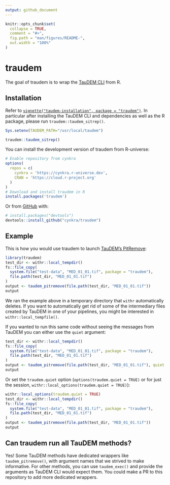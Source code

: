 ```yaml
---
output: github_document
---
```


<!-- README.md is generated from README.Rmd. Please edit that file -->

```r
knitr::opts_chunk$set(
  collapse = TRUE,
  comment = "#>",
  fig.path = "man/figures/README-",
  out.width = "100%"
)
```

# traudem

<!-- badges: start -->
<!-- badges: end -->

The goal of traudem is to wrap the [TauDEM CLI](https://hydrology.usu.edu/taudem/taudem5/index.html) from R.

## Installation

Refer to [`vignette("taudem-installation", package = "traudem")`](https://cynkra.github.io/traudem/articles/taudem-installation.html).
In particular after installing the TauDEM CLI and dependencies as well as the R package, please run `traudem::taudem_sitrep()`.

```r
Sys.setenv(TAUDEM_PATH="/usr/local/taudem")
```

```r
traudem::taudem_sitrep()
```

You can install the development version of traudem from R-universe:

```r
# Enable repository from cynkra
options(
  repos = c(
    cynkra = 'https://cynkra.r-universe.dev',
    CRAN = 'https://cloud.r-project.org'
  )
)
# Download and install traudem in R
install.packages('traudem')
```


Or from [GitHub](https://github.com/) with:

``` r
# install.packages("devtools")
devtools::install_github("cynkra/traudem")
```

## Example

This is how you would use traudem to launch [TauDEM's PitRemove](https://hydrology.usu.edu/taudem/taudem5/help53/PitRemove.html):

```r
library(traudem)
test_dir <- withr::local_tempdir()
fs::file_copy(
  system.file("test-data", "MED_01_01.tif", package = "traudem"),
  file.path(test_dir, "MED_01_01.tif")
)
output <- taudem_pitremove(file.path(test_dir, "MED_01_01.tif"))
output
```

We ran the example above in a temporary directory that `withr` automatically deletes.
If you want to automatically get rid of some of the intermediary files created by TauDEM in one of your pipelines, you might be interested in `withr::local_tempfile()`.

If you wanted to run this same code without seeing the messages from TauDEM you can either use the `quiet` argument:

```r
test_dir <- withr::local_tempdir()
fs::file_copy(
  system.file("test-data", "MED_01_01.tif", package = "traudem"),
  file.path(test_dir, "MED_01_01.tif")
)
output <- taudem_pitremove(file.path(test_dir, "MED_01_01.tif"), quiet = TRUE)
output
```

Or set the `traudem.quiet` option (`options(traudem.quiet = TRUE)` or for just the session, `withr::local_options(traudem.quiet = TRUE)`):

```r
withr::local_options(traudem.quiet = TRUE)
test_dir <- withr::local_tempdir()
fs::file_copy(
  system.file("test-data", "MED_01_01.tif", package = "traudem"),
  file.path(test_dir, "MED_01_01.tif")
)
output <- taudem_pitremove(file.path(test_dir, "MED_01_01.tif"))
output
```

## Can traudem run all TauDEM methods?

Yes!
Some TauDEM methods have dedicated wrappers like `taudem_pitremove()`, with argument names that we strived to make informative.
For other methods, you can use `taudem_exec()` and provide the arguments as TauDEM CLI would expect them.
You could make a PR to this repository to add more dedicated wrappers.
